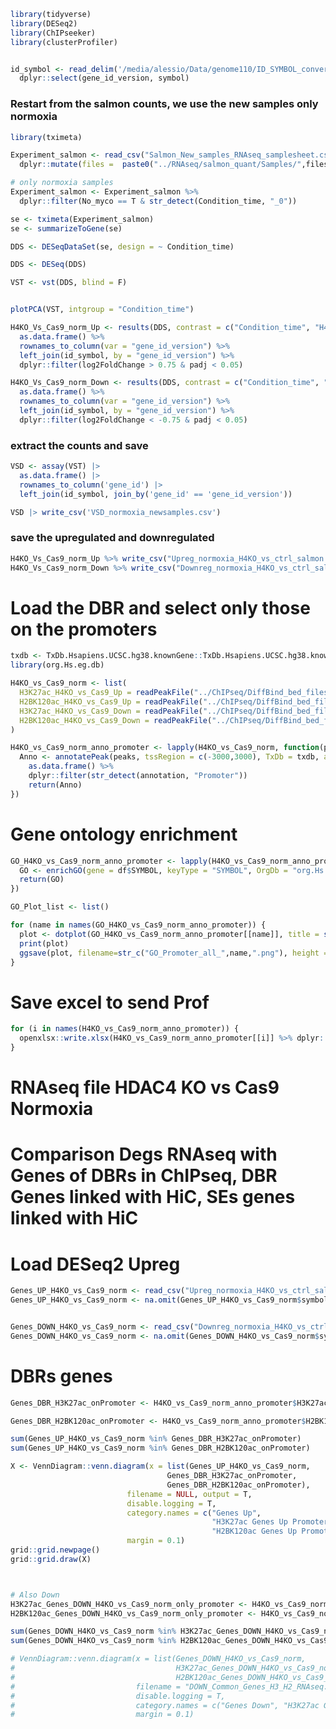 ```r
library(tidyverse)
library(DESeq2)
library(ChIPseeker)
library(clusterProfiler)


id_symbol <- read_delim('/media/alessio/Data/genome110/ID_SYMBOL_converter.csv') |> 
  dplyr::select(gene_id_version, symbol)
```


### Restart from the salmon counts, we use the new samples only normoxia
```r
library(tximeta)

Experiment_salmon <- read_csv("Salmon_New_samples_RNAseq_samplesheet.csv") %>% 
  dplyr::mutate(files =  paste0("../RNAseq/salmon_quant/Samples/",files))

# only normoxia samples
Experiment_salmon <- Experiment_salmon %>% 
  dplyr::filter(No_myco == T & str_detect(Condition_time, "_0"))

se <- tximeta(Experiment_salmon)
se <- summarizeToGene(se)

DDS <- DESeqDataSet(se, design = ~ Condition_time)

DDS <- DESeq(DDS)

VST <- vst(DDS, blind = F)


plotPCA(VST, intgroup = "Condition_time")

H4KO_Vs_Cas9_norm_Up <- results(DDS, contrast = c("Condition_time", "H4KO_0", "Cas9_0")) %>% 
  as.data.frame() %>% 
  rownames_to_column(var = "gene_id_version") %>% 
  left_join(id_symbol, by = "gene_id_version") %>% 
  dplyr::filter(log2FoldChange > 0.75 & padj < 0.05)

H4KO_Vs_Cas9_norm_Down <- results(DDS, contrast = c("Condition_time", "H4KO_0", "Cas9_0")) %>% 
  as.data.frame() %>% 
  rownames_to_column(var = "gene_id_version") %>% 
  left_join(id_symbol, by = "gene_id_version") %>% 
  dplyr::filter(log2FoldChange < -0.75 & padj < 0.05)
```

### extract the counts and save
```r
VSD <- assay(VST) |> 
  as.data.frame() |> 
  rownames_to_column('gene_id') |> 
  left_join(id_symbol, join_by('gene_id' == 'gene_id_version'))

VSD |> write_csv('VSD_normoxia_newsamples.csv')
```

### save the upregulated and downregulated
```r
H4KO_Vs_Cas9_norm_Up %>% write_csv("Upreg_normoxia_H4KO_vs_ctrl_salmon.csv")
H4KO_Vs_Cas9_norm_Down %>% write_csv("Downreg_normoxia_H4KO_vs_ctrl_salmon.csv")
```


# Load the DBR and select only those on the promoters
```r
txdb <- TxDb.Hsapiens.UCSC.hg38.knownGene::TxDb.Hsapiens.UCSC.hg38.knownGene
library(org.Hs.eg.db)

H4KO_vs_Cas9_norm <- list(
  H3K27ac_H4KO_vs_Cas9_Up = readPeakFile("../ChIPseq/DiffBind_bed_files/entires/H3K27ac_Up_H4KO_vs_Cas9_Normoxia_DiffBind_enriched_peaks.bed"),
  H2BK120ac_H4KO_vs_Cas9_Up = readPeakFile("../ChIPseq/DiffBind_bed_files/entires/H2BK120ac_Up_H4KO_vs_Cas9_Normoxia_DiffBind_enriched_peaks.bed"),
  H3K27ac_H4KO_vs_Cas9_Down = readPeakFile("../ChIPseq/DiffBind_bed_files/entires/H3K27ac_Down_H4KO_vs_Cas9_Normoxia_DiffBind_enriched_peaks.bed"),
  H2BK120ac_H4KO_vs_Cas9_Down = readPeakFile("../ChIPseq/DiffBind_bed_files/entires/H2BK120ac_Down_H4KO_vs_Cas9_Normoxia_DiffBind_enriched_peaks.bed")
)

H4KO_vs_Cas9_norm_anno_promoter <- lapply(H4KO_vs_Cas9_norm, function(peaks) {
  Anno <- annotatePeak(peaks, tssRegion = c(-3000,3000), TxDb = txdb, annoDb = "org.Hs.eg.db", level = "transcript") %>% 
    as.data.frame() %>% 
    dplyr::filter(str_detect(annotation, "Promoter")) 
    return(Anno)
})
```


# Gene ontology enrichment
```r
GO_H4KO_vs_Cas9_norm_anno_promoter <- lapply(H4KO_vs_Cas9_norm_anno_promoter , function(df) {
  GO <- enrichGO(gene = df$SYMBOL, keyType = "SYMBOL", OrgDb = "org.Hs.eg.db", ont = "ALL")
  return(GO)
})

GO_Plot_list <- list()

for (name in names(GO_H4KO_vs_Cas9_norm_anno_promoter)) {
  plot <- dotplot(GO_H4KO_vs_Cas9_norm_anno_promoter[[name]], title = str_c(name,"\nGO Promoter (ALL)"))
  print(plot)
  ggsave(plot, filename=str_c("GO_Promoter_all_",name,".png"), height = 8, width = 8)
}

```

# Save excel to send Prof
```r
for (i in names(H4KO_vs_Cas9_norm_anno_promoter)) {
  openxlsx::write.xlsx(H4KO_vs_Cas9_norm_anno_promoter[[i]] %>% dplyr::select(seqnames, start, end, annotation, SYMBOL), file = paste0(i,".xlsx"))
}

```


# RNAseq file HDAC4 KO vs Cas9 Normoxia
# Comparison Degs RNAseq with Genes of DBRs in ChIPseq, DBR Genes linked with HiC, SEs genes linked with HiC

# Load DESeq2 Upreg
```r
Genes_UP_H4KO_vs_Cas9_norm <- read_csv("Upreg_normoxia_H4KO_vs_ctrl_salmon.csv")
Genes_UP_H4KO_vs_Cas9_norm <- na.omit(Genes_UP_H4KO_vs_Cas9_norm$symbol)


Genes_DOWN_H4KO_vs_Cas9_norm <- read_csv("Downreg_normoxia_H4KO_vs_ctrl_salmon.csv")
Genes_DOWN_H4KO_vs_Cas9_norm <- na.omit(Genes_DOWN_H4KO_vs_Cas9_norm$symbol)
```

# DBRs genes
```r
Genes_DBR_H3K27ac_onPromoter <- H4KO_vs_Cas9_norm_anno_promoter$H3K27ac_H4KO_vs_Cas9_Up$SYMBOL %>% na.omit()

Genes_DBR_H2BK120ac_onPromoter <- H4KO_vs_Cas9_norm_anno_promoter$H2BK120ac_H4KO_vs_Cas9_Up$SYMBOL %>% na.omit()

sum(Genes_UP_H4KO_vs_Cas9_norm %in% Genes_DBR_H3K27ac_onPromoter)
sum(Genes_UP_H4KO_vs_Cas9_norm %in% Genes_DBR_H2BK120ac_onPromoter)

X <- VennDiagram::venn.diagram(x = list(Genes_UP_H4KO_vs_Cas9_norm,
                                   Genes_DBR_H3K27ac_onPromoter,
                                   Genes_DBR_H2BK120ac_onPromoter),
                          filename = NULL, output = T,
                          disable.logging = T,
                          category.names = c("Genes Up",
                                             "H3K27ac Genes Up Promoter",
                                             "H2BK120ac Genes Up Promoter"),
                          margin = 0.1)
grid::grid.newpage()
grid::grid.draw(X)



# Also Down
H3K27ac_Genes_DOWN_H4KO_vs_Cas9_norm_only_promoter <- H4KO_vs_Cas9_norm_anno_promoter$H3K27ac_H4KO_vs_Cas9_Down$SYMBOL %>% na.omit()
H2BK120ac_Genes_DOWN_H4KO_vs_Cas9_norm_only_promoter <- H4KO_vs_Cas9_norm_anno_promoter$H2BK120ac_H4KO_vs_Cas9_Down$SYMBOL %>% na.omit()

sum(Genes_DOWN_H4KO_vs_Cas9_norm %in% H3K27ac_Genes_DOWN_H4KO_vs_Cas9_norm_only_promoter )
sum(Genes_DOWN_H4KO_vs_Cas9_norm %in% H2BK120ac_Genes_DOWN_H4KO_vs_Cas9_norm_only_promoter)

# VennDiagram::venn.diagram(x = list(Genes_DOWN_H4KO_vs_Cas9_norm,
#                                    H3K27ac_Genes_DOWN_H4KO_vs_Cas9_norm_only_promoter,
#                                    H2BK120ac_Genes_DOWN_H4KO_vs_Cas9_norm_only_promoter),
#                           filename = "DOWN_Common_Genes_H3_H2_RNAseq.png",
#                           disable.logging = T,
#                           category.names = c("Genes Down", "H3K27ac Genes Down", "H2BK120ac Genes Down"),
#                           margin = 0.1)
```